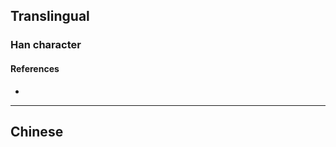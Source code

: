 {{character info/new}}
==Translingual==

===Han character===
{{Han char|rn=85|rad=水|as=10|sn=13|four=|canj=EMVR|ids=⿰氵唇}}

====References====
* {{Han ref|kx=0643.241|hdz=31696.060|uh=6EE3|ud=28387}}

----

==Chinese==
{{zh-see|漘|a}}